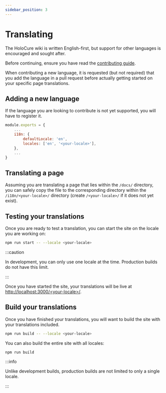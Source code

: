 ```yaml
---
sidebar_position: 3
---
```


# Translating

The HoloCure wiki is written English-first, but support for other languages is encouraged and sought after.

Before continuing, ensure you have read the [contributing guide](/docs/meta/contributing.md).

When contributing a new language, it is requested (but not required) that you add the language in a pull request before actually getting started on your specific page translations.

## Adding a new language

If the language you are looking to contribute is not yet supported, you will have to register it.

```js title="docusaurus.config.js"
module.exports = {
    ...
    i18n: {
        defaultLocale: 'en',
        locales: ['en', '<your-locale>'],
    },
    ...
}
```

## Translating a page

Assuming you are translating a page that lies within the `/docs/` directory, you can safely copy the file to the corresponding directory within the `/i18n/<your-locale>/` directory (create `/<your-locale>/` if it does not yet exist).

## Testing your translations

Once you are ready to test a translation, you can start the site on the locale you are working on:

```bash
npm run start -- --locale <your-locale>
```

:::caution

In development, you can only use one locale at the time. Production builds do not have this limit.

:::

Once you have started the site, your translations will be live at [http://localhost:3000/&lt;your-locale&gt;/](http://localhost:3000/<your-locale>/).

## Build your translations

Once you have finished your translations, you will want to build the site with your translations included.

```bash
npm run build -- --locale <your-locale>
```

You can also build the entire site with all locales:

```bash
npm run build
```

:::info

Unlike development builds, production builds are not limited to only a single locale.

:::
